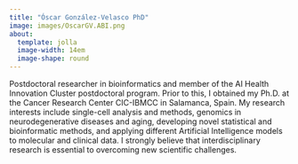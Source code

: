 ```yaml
---
title: "Óscar González-Velasco PhD"
image: images/OscarGV.ABI.png
about:
  template: jolla
  image-width: 14em
  image-shape: round
---
```


Postdoctoral researcher in bioinformatics and member of the AI Health Innovation Cluster postdoctoral program. Prior to this, I obtained my Ph.D. at the Cancer Research Center CIC-IBMCC in Salamanca, Spain. My research interests include single-cell analysis and methods, genomics in neurodegenerative diseases and aging, developing novel statistical and bioinformatic methods, and applying different Artificial Intelligence models to molecular and clinical data.
I strongly believe that interdisciplinary research is essential to overcoming new scientific challenges.